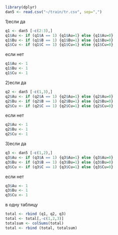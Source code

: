 ```r
library(dplyr)
dan5 <- read.csv("~/train/tr.csv", sep=",")
```
1)если да
```r
q1 <- dan5 [-c(2:3),]
q1$Au <- if (q1$A == 1) {q1$Au=1} else {q1$Au=0}
q1$Bu <- if (q1$B == 1) {q1$Bu=1} else {q1$Bu=0}
q1$Cu <- if (q1$C == 1) {q1$Cu=1} else {q1$Cu=0}
```
если нет
```r
q1$Au <- 1
q1$Bu <- 1
q1$Cu <- 1
```

2)если да
```r
q2 <- dan5 [-c(1,3),]
q2$Au <- if (q2$A == 1) {q2$Au=1} else {q2$Au=0}
q2$Bu <- if (q2$B == 1) {q2$Bu=1} else {q2$Bu=0}
q2$Cu <- if (q2$C == 1) {q2$Cu=1} else {q2$Cu=0}
```
если нет
```r
q2$Au <- 1
q2$Bu <- 1
q2$Cu <- 1
```

3)если да
```r
q3 <- dan5 [-c(1,2),]
q3$Au <- if (q3$A == 1) {q3$Au=1} else {q3$Au=0}
q3$Bu <- if (q3$B == 1) {q3$Bu=1} else {q3$Bu=0}
q3$Cu <- if (q3$C == 1) {q3$Cu=1} else {q3$Cu=0}
```
если нет
```r
q3$Au <- 1
q3$Bu <- 1
q3$Cu <- 1
```
в одну таблицу

```r
total <- rbind (q1, q2, q3)
total <- total[,-c(1,2,3)]
totalsum <- colSums(total)
total <- rbind (total, totalsum)
```